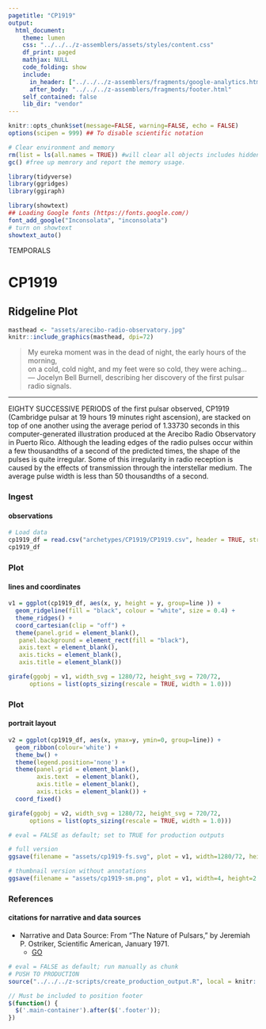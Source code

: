 ```yaml
---
pagetitle: "CP1919"
output:
  html_document:
    theme: lumen
    css: "../../../z-assemblers/assets/styles/content.css"
    df_print: paged
    mathjax: NULL
    code_folding: show
    include:
      in_header: ["../../../z-assemblers/fragments/google-analytics.html", "../../../z-assemblers/fragments/header.html"]
      after_body: "../../../z-assemblers/fragments/footer.html"
    self_contained: false
    lib_dir: "vendor"
---
```


```r

knitr::opts_chunk$set(message=FALSE, warning=FALSE, echo = FALSE)
options(scipen = 999) ## To disable scientific notation

# Clear environment and memory
rm(list = ls(all.names = TRUE)) #will clear all objects includes hidden objects.
gc() #free up memrory and report the memory usage.

library(tidyverse)
library(ggridges)
library(ggiraph)

library(showtext)
## Loading Google fonts (https://fonts.google.com/)
font_add_google("Inconsolata", "inconsolata")
# turn on showtext
showtext_auto()

```

<div class="activity">
TEMPORALS
</div>

# CP1919
## Ridgeline Plot

```r

masthead <- "assets/arecibo-radio-observatory.jpg"
knitr::include_graphics(masthead, dpi=72)

```

> My eureka moment was in the dead of night, the early hours of the morning,\
  on a cold, cold night, and my feet were so cold, they were aching...\
--- Jocelyn Bell Burnell, describing her discovery of the first pulsar radio signals.

***

EIGHTY SUCCESSIVE PERIODS of the first pulsar observed, CP1919 (Cambridge pulsar at 19 hours 19 minutes right ascension), are stacked on top of one another using the average period of 1.33730 seconds in this computer-generated illustration produced at the Arecibo Radio Observatory in Puerto Rico. Although the leading edges of the radio pulses occur within a few thousandths of a second of the predicted times, the shape of the pulses is quite irregular. Some of this irregularity in radio reception is caused by the effects of transmission through the interstellar medium. The average pulse width is less than 50 thousandths of a second.

### Ingest
#### observations

```r

# Load data
cp1919_df = read.csv("archetypes/CP1919/CP1919.csv", header = TRUE, stringsAsFactors = TRUE)  # read text file
cp1919_df

```

### Plot
#### lines and coordinates

```r

v1 = ggplot(cp1919_df, aes(x, y, height = y, group=line )) +
  geom_ridgeline(fill = "black", colour = "white", size = 0.4) +
  theme_ridges() +
  coord_cartesian(clip = "off") +
  theme(panel.grid = element_blank(),
   panel.background = element_rect(fill = "black"),
   axis.text = element_blank(),
   axis.ticks = element_blank(),
   axis.title = element_blank())

girafe(ggobj = v1, width_svg = 1280/72, height_svg = 720/72,
      options = list(opts_sizing(rescale = TRUE, width = 1.0)))

```

### Plot
#### portrait layout

```r

v2 = ggplot(cp1919_df, aes(x, ymax=y, ymin=0, group=line)) +
  geom_ribbon(colour='white') +
  theme_bw() +
  theme(legend.position='none') + 
  theme(panel.grid = element_blank(),
        axis.text  = element_blank(),
        axis.title = element_blank(),
        axis.ticks = element_blank()) + 
  coord_fixed()

girafe(ggobj = v2, width_svg = 1280/72, height_svg = 720/72,
      options = list(opts_sizing(rescale = TRUE, width = 1.0)))

```



```r

# eval = FALSE as default; set to TRUE for production outputs

# full version
ggsave(filename = "assets/cp1919-fs.svg", plot = v1, width=1280/72, height=720/72)

# thumbnail version without annotations
ggsave(filename = "assets/cp1919-sm.png", plot = v1, width=4, height=2.25)

```



### References
#### citations for narrative and data sources

* Narrative and Data Source: From "The Nature of Pulsars," by Jeremiah P. Ostriker, Scientific American, January 1971.
  * [GO](https://blogs.scientificamerican.com/sa-visual/pop-culture-pulsar-origin-story-of-joy-division-s-unknown-pleasures-album-cover-video/){target="_blank"}


```r

# eval = FALSE as default; run manually as chunk
# PUSH TO PRODUCTION
source("../../../z-scripts/create_production_output.R", local = knitr::knit_global())

```



```js

// Must be included to position footer
$(function() {
  $('.main-container').after($('.footer'));
})

```



